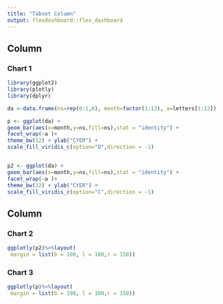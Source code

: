 ```yaml
---
title: "Tabset Column"
output: flexdashboard::flex_dashboard
---
```


Column 
-------------------------------------

### Chart 1

```r
library(ggplot2)
library(plotly)
library(dplyr)

da <-data.frame(ns=rep(0:1,6), month=factor(1:12), a=letters[1:12])

p <- ggplot(da) +
geom_bar(aes(x=month,y=ns,fill=ns),stat = "identity") +
facet_wrap(~a )+
theme_bw(12) + ylab("CYER") +
scale_fill_viridis_c(option="D",direction = -1) 


p2 <- ggplot(da) +
geom_bar(aes(x=month,y=ns,fill=ns),stat = "identity") +
facet_wrap(~a )+
theme_bw(12) + ylab("CYER") +
scale_fill_viridis_c(option="C",direction = -1) 
```

Column {.tabset}
-------------------------------------

### Chart 2

```r
ggplotly(p2)%>%layout(
 margin = list(b = 100, l = 100,r = 150))
```   

### Chart 3

```r
ggplotly(p)%>%layout(
 margin = list(b = 100, l = 100,r = 150))
```